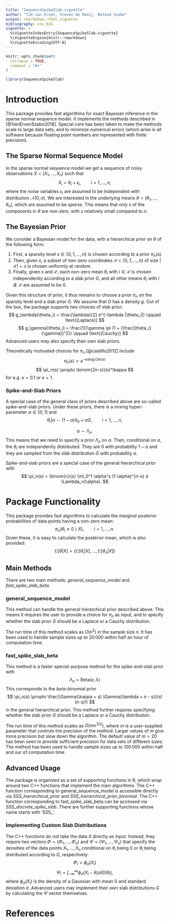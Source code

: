 ```yaml
---
title: "SequenceSpikeSlab-vignette"
author: "Tim van Erven, Steven de Rooij, Botond Szabo"
output: rmarkdown::html_vignette
bibliography: sss.bib
vignette: >
  %\VignetteIndexEntry{SequenceSpikeSlab-vignette}
  %\VignetteEngine{knitr::rmarkdown}
  %\VignetteEncoding{UTF-8}
---
```


```r
knitr::opts_chunk$set(
  collapse = TRUE,
  comment = "#>"
)
```

```r
library(SequenceSpikeSlab)
```

# Introduction

This package provides fast algorithms for exact Bayesian inference in the
sparse normal sequence model. It implements the methods described in
[@VanErvenSzabo2018]. Special care has been taken to make the methods scale
to large data sets, and to minimize numerical errors (which arise in all
software because floating point numbers are represented with finite precision).

## The Sparse Normal Sequence Model

In the sparse normal sequence model we get a sequence of noisy observations
$X = (X_1,\ldots,X_n)$ such that
$$
X_i = \theta_i + \epsilon_i, \qquad i=1,\ldots,n,
$$
where the noise variables $\epsilon_i$ are assumed to be independent with
distribution $\mathcal{N}(0,\sigma)$. We are interested in the underlying
means $\theta = (\theta_1,\ldots,\theta_n)$, which are assumed to be *sparse*.
This means that only $s$ of the components in $\theta$ are non-zero, with $s$
relatively small compared to $n$.

## The Bayesian Prior

We consider a Bayesian model for the data, with a hierarchical prior on
$\theta$ of the following form:

1. First, a sparsity level $s \in \{0,1,\ldots,n\}$ is chosen according to a
prior $\pi_n(s)$.
2. Then, given $s$, a subset of non-zero coordinates
$\mathcal{S} \subset \{0,1,\ldots,n\}$ of size $|\mathcal{S}|=s$ is chosen
uniformly at random.
3. Finally, given $s$ and $\mathcal{S}$, each non-zero mean $\theta_i$ with
$i \in \mathcal{S}$ is chosen independently according to a slab prior $G$, and
all other means $\theta_i$ with $i \not \in \mathcal{S}$ are assumed to be $0$.

Given this structure of prior, it thus remains to choose a prior $\pi_n$ on
the sparsity level and a slab prior $G$. We assume that $G$ has a density $g$.
Out of the box, the package supports two choices of slab prior:
$$
g_\lambda(\theta_i) = \frac{\lambda}{2} e^{-\lambda |\theta_i|} \qquad \text{(Laplace)}
$$
$$
g_\gamma(\theta_i) =  \frac{1}{\gamma \pi (1 + (\frac{\theta_i}{\gamma})^2)} \qquad \text{(Cauchy)}
$$
Advanced users may also specify their own slab priors.

Theoretically motivated choices for $\pi_n$ [@castillo2012] include
$$
\pi_n(s) \propto e^{-\kappa s \log(3n/s)}
$$
$$
\pi_n(s) \propto \binom{2n-s}{n}^\kappa
$$
for e.g. $\kappa = 0.1$ or $\kappa = 1$.

### Spike-and-Slab Priors

A special case of the general class of priors described above are so-called
spike-and-slab priors. Under these priors, there is a mixing hyper-parameter
$\alpha \in [0,1]$ and
$$
\theta_i | \alpha \sim (1-\alpha) \delta_0 + \alpha G, \qquad i=1,\ldots,n,
$$

$$
\alpha \sim \Lambda_n.
$$
This means that we need to specify a prior $\Lambda_n$ on $\alpha$. Then,
conditional on $\alpha$, the $\theta_i$ are independently distributed. They are
$0$ with probability $1-\alpha$ and they are sampled from the slab distribution
$G$ with probability $\alpha$.

Spike-and-slab priors are a special case of the general hierarchical prior
with
$$
\pi_n(s) = \binom{n}{s} \int_0^1 \alpha^s (1-\alpha)^{n-s} d \Lambda_n(\alpha).
$$

# Package Functionality

This package provides fast algorithms to calculate the marginal posterior
probabilities of data points having a non-zero mean:
$$
\pi_n(\theta_i \neq 0 \mid X), \qquad i=1,\ldots,n.
$$
Given these, it is easy to calculate the posterior mean, which is also provided:
$$
  \mathbb{E}[\theta | X] = (\mathbb{E}[\theta_i | X], \ldots, \mathbb{E}[\theta_n | X])
$$

## Main Methods

There are two main methods: *general_sequence_model* and *fast_spike_slab_beta*.

### general_sequence_model

This method can handle the general hierarchical prior described above. This
means it requires the user to provide a choice for $\pi_n$ as input, and to
specify whether the slab prior $G$ should be a Laplace or a Cauchy distribution.

The run time of this method scales as $O(n^2)$ in the sample size $n$. It has
been used to handle sample sizes up to $20\,000$ within half an hour of
computation time.

### fast_spike_slab_beta

This method is a faster special-purpose method for the spike-and-slab prior with
$$
\Lambda_n = \text{Beta}(\kappa,\lambda)
$$
This corresponds to the *beta-binomial* prior
$$
\pi_n(s) \propto \frac{\Gamma(\kappa + s) \Gamma(\lambda + n - s)}{s! (n-s)!}
$$
in the general hierarchical prior. This method further requires specifying
whether the slab prior $G$ should be a Laplace or a Cauchy distribution.

The run time of this method scales as $O(m n^{3/2})$, where $m$ is a
user-supplied parameter that controls the precision of the method. Larger
values of $m$ give more precision but slow down the algorithm. The default
value of $m=20$ has been seen to provide sufficient precision for
data sets of different sizes. The method has been used to handle sample sizes
up to $100\,000$ within half and our of computation time.

## Advanced Usage

The package is organized as a set of supporting functions in R, which wrap around two C++ functions
that implement the main algorithms. The C++ function corresponding to general_sequence_model is
accessible directly via *SSS_hierarchical_prior* and *SSS_hierarchical_prior_binomial*. The C++ function
corresponding to fast_spike_slab_beta can be accessed via *SSS_discrete_spike_slab*. There are further supporting functions whose name starts with 'SSS_'.

### Implementing Custom Slab Distributions

The C++ functions do not take the data $X$ directly as input. Instead, they require two vectors $\Phi = (\Phi_1,\ldots,\Phi_n)$ and $\Psi = (\Psi_1, \ldots, \Psi_n)$ that specify the densities of the data points $X_1,\dots,X_n$ conditional on $\theta_i$ being $0$ or $\theta_i$ being distributed according to $G$, respectively:
$$
\Phi_i = \phi_\sigma(X_i)
$$
$$
\Psi_i = \int_{-\infty}^\infty \phi_\sigma(X_i - \theta_i) d G(\theta_i),
$$
where $\phi_\sigma(X_i)$ is the density of a Gaussian with mean $0$ and standard deviation $\sigma$.
Advanced users may implement their own slab distributions $G$ by calculating the $\Psi$ vector themselves.

# References